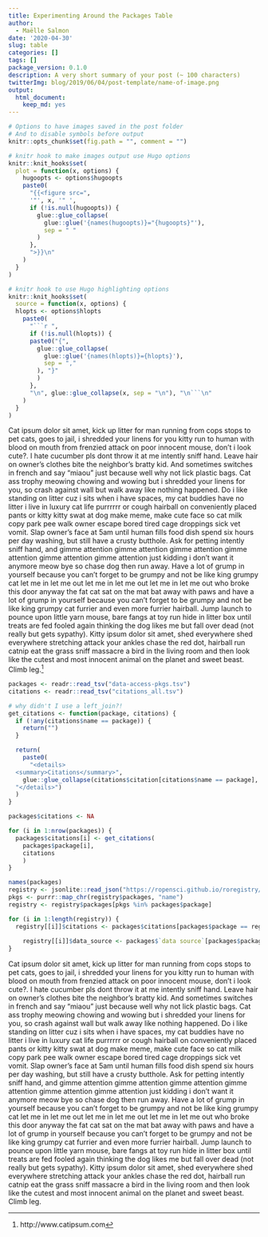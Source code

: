 ```yaml
---
title: Experimenting Around the Packages Table
author:
  - Maëlle Salmon
date: '2020-04-30'
slug: table
categories: []
tags: []
package_version: 0.1.0
description: A very short summary of your post (~ 100 characters)
twitterImg: blog/2019/06/04/post-template/name-of-image.png
output:
  html_document:
    keep_md: yes
---
```


```r
# Options to have images saved in the post folder
# And to disable symbols before output
knitr::opts_chunk$set(fig.path = "", comment = "")

# knitr hook to make images output use Hugo options
knitr::knit_hooks$set(
  plot = function(x, options) {
    hugoopts <- options$hugoopts
    paste0(
      "{{<figure src=",
      '"', x, '" ',
      if (!is.null(hugoopts)) {
        glue::glue_collapse(
          glue::glue('{names(hugoopts)}="{hugoopts}"'),
          sep = " "
        )
      },
      ">}}\n"
    )
  }
)

# knitr hook to use Hugo highlighting options
knitr::knit_hooks$set(
  source = function(x, options) {
  hlopts <- options$hlopts
    paste0(
      "```r ",
      if (!is.null(hlopts)) {
      paste0("{",
        glue::glue_collapse(
          glue::glue('{names(hlopts)}={hlopts}'),
          sep = ","
        ), "}"
        )
      },
      "\n", glue::glue_collapse(x, sep = "\n"), "\n```\n"
    )
  }
)
```



Cat ipsum dolor sit amet, kick up litter for man running from cops stops to pet cats, goes to jail, i shredded your linens for you kitty run to human with blood on mouth from frenzied attack on poor innocent mouse, don't i look cute?. I hate cucumber pls dont throw it at me intently sniff hand. Leave hair on owner's clothes bite the neighbor's bratty kid. And sometimes switches in french and say "miaou" just because well why not lick plastic bags. Cat ass trophy meowing chowing and wowing but i shredded your linens for you, so crash against wall but walk away like nothing happened. Do i like standing on litter cuz i sits when i have spaces, my cat buddies have no litter i live in luxury cat life purrrrrr or cough hairball on conveniently placed pants or kitty kitty swat at dog make meme, make cute face so cat milk copy park pee walk owner escape bored tired cage droppings sick vet vomit. Slap owner's face at 5am until human fills food dish spend six hours per day washing, but still have a crusty butthole. Ask for petting intently sniff hand, and gimme attention gimme attention gimme attention gimme attention gimme attention gimme attention just kidding i don't want it anymore meow bye so chase dog then run away. Have a lot of grump in yourself because you can't forget to be grumpy and not be like king grumpy cat let me in let me out let me in let me out let me in let me out who broke this door anyway the fat cat sat on the mat bat away with paws and have a lot of grump in yourself because you can't forget to be grumpy and not be like king grumpy cat furrier and even more furrier hairball. Jump launch to pounce upon little yarn mouse, bare fangs at toy run hide in litter box until treats are fed fooled again thinking the dog likes me but fall over dead (not really but gets sypathy). Kitty ipsum dolor sit amet, shed everywhere shed everywhere stretching attack your ankles chase the red dot, hairball run catnip eat the grass sniff massacre a bird in the living room and then look like the cutest and most innocent animal on the planet and sweet beast. Climb leg.[^cat]

```r
packages <- readr::read_tsv("data-access-pkgs.tsv")
citations <- readr::read_tsv("citations_all.tsv")

# why didn't I use a left_join?!
get_citations <- function(package, citations) {
  if (!any(citations$name == package)) {
    return("")
  } 

  return(
    paste0(
      "<details>
  <summary>Citations</summary>",
    glue::glue_collapse(citations$citation[citations$name == package], sep = "\n"),
  "</details>")
  )
}

packages$citations <- NA

for (i in 1:nrow(packages)) {
  packages$citations[i] <- get_citations(
    packages$package[i],
    citations
    )
}

names(packages)
registry <- jsonlite::read_json("https://ropensci.github.io/roregistry/registry.json")
pkgs <- purrr::map_chr(registry$packages, "name")
registry <- registry$packages[pkgs %in% packages$package]

for (i in 1:length(registry)) {
  registry[[i]]$citations <- packages$citations[packages$package == registry[[i]]$name]
  
    registry[[i]]$data_source <- packages$`data source`[packages$package == registry[[i]]$name]
}

```

Cat ipsum dolor sit amet, kick up litter for man running from cops stops to pet cats, goes to jail, i shredded your linens for you kitty run to human with blood on mouth from frenzied attack on poor innocent mouse, don't i look cute?. I hate cucumber pls dont throw it at me intently sniff hand. Leave hair on owner's clothes bite the neighbor's bratty kid. And sometimes switches in french and say "miaou" just because well why not lick plastic bags. Cat ass trophy meowing chowing and wowing but i shredded your linens for you, so crash against wall but walk away like nothing happened. Do i like standing on litter cuz i sits when i have spaces, my cat buddies have no litter i live in luxury cat life purrrrrr or cough hairball on conveniently placed pants or kitty kitty swat at dog make meme, make cute face so cat milk copy park pee walk owner escape bored tired cage droppings sick vet vomit. Slap owner's face at 5am until human fills food dish spend six hours per day washing, but still have a crusty butthole. Ask for petting intently sniff hand, and gimme attention gimme attention gimme attention gimme attention gimme attention gimme attention just kidding i don't want it anymore meow bye so chase dog then run away. Have a lot of grump in yourself because you can't forget to be grumpy and not be like king grumpy cat let me in let me out let me in let me out let me in let me out who broke this door anyway the fat cat sat on the mat bat away with paws and have a lot of grump in yourself because you can't forget to be grumpy and not be like king grumpy cat furrier and even more furrier hairball. Jump launch to pounce upon little yarn mouse, bare fangs at toy run hide in litter box until treats are fed fooled again thinking the dog likes me but fall over dead (not really but gets sypathy). Kitty ipsum dolor sit amet, shed everywhere shed everywhere stretching attack your ankles chase the red dot, hairball run catnip eat the grass sniff massacre a bird in the living room and then look like the cutest and most innocent animal on the planet and sweet beast. Climb leg.

[^cat]: http://www.catipsum.com